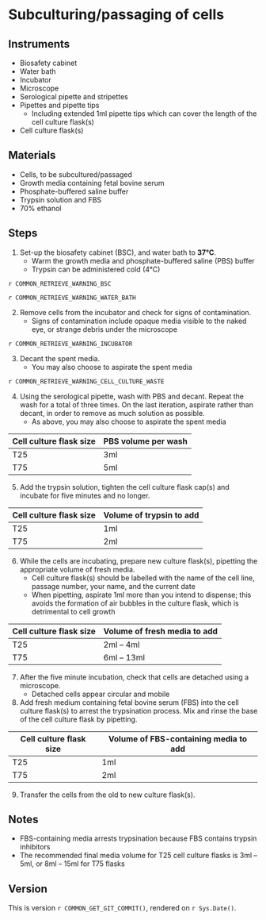 # Subculturing/passaging of cells

## Instruments

- Biosafety cabinet
- Water bath
- Incubator
- Microscope
- Serological pipette and stripettes
- Pipettes and pipette tips
    - Including extended 1ml pipette tips which can cover the length of the cell culture flask(s)
- Cell culture flask(s)

## Materials

- Cells, to be subcultured/passaged
- Growth media containing fetal bovine serum
- Phosphate-buffered saline buffer
- Trypsin solution and FBS
- 70% ethanol

## Steps

1. Set-up the biosafety cabinet (BSC), and water bath to **37°C**.
    - Warm the growth media and phosphate-buffered saline (PBS) buffer
    - Trypsin can be administered cold (4°C) 

::: {.rmdwarning}

`r COMMON_RETRIEVE_WARNING_BSC`

`r COMMON_RETRIEVE_WARNING_WATER_BATH`

:::

2. Remove cells from the incubator and check for signs of contamination.
    - Signs of contamination include opaque media visible to the naked eye, or strange debris under the microscope

::: {.rmdwarning}

`r COMMON_RETRIEVE_WARNING_INCUBATOR`

:::

3. Decant the spent media.
    - You may also choose to aspirate the spent media

::: {.rmdwarning}

`r COMMON_RETRIEVE_WARNING_CELL_CULTURE_WASTE`

:::

4. Using the serological pipette, wash with PBS and decant.
   Repeat the wash for a total of three times.
   On the last iteration, aspirate rather than decant, in order to remove as much solution as possible.
    - As above, you may also choose to aspirate the spent media

| Cell culture flask size | PBS volume per wash |
|-------------------------|---------------------|
| T25                     | 3ml                 |
| T75                     | 5ml                 |

5. Add the trypsin solution, tighten the cell culture flask cap(s) and incubate for five minutes and no longer.
    
| Cell culture flask size | Volume of trypsin to add |
|-------------------------|--------------------------|
| T25                     | 1ml                      |
| T75                     | 2ml                      |

6. While the cells are incubating, prepare new culture flask(s), pipetting the appropriate volume of fresh media.
    - Cell culture flask(s) should be labelled with the name of the cell line, passage number, your name, and the current date
    - When pipetting, aspirate 1ml more than you intend to dispense; this avoids the formation of air bubbles in the culture flask, which is detrimental to cell growth

| Cell culture flask size | Volume of fresh media to add |
|-------------------------|------------------------------|
| T25                     | 2ml – 4ml                    |
| T75                     | 6ml – 13ml                   |

7. After the five minute incubation, check that cells are detached using a microscope.
    - Detached cells appear circular and mobile

8. Add fresh medium containing fetal bovine serum (FBS) into the cell culture flask(s) to arrest the trypsination process.
   Mix and rinse the base of the cell culture flask by pipetting. 

| Cell culture flask size | Volume of FBS-containing media to add |
|-------------------------|---------------------------------------|
| T25                     | 1ml                                   |
| T75                     | 2ml                                   |

9. Transfer the cells from the old to new culture flask(s).

## Notes

- FBS-containing media arrests trypsination because FBS contains trypsin inhibitors
- The recommended final media volume for T25 cell culture flasks is 3ml – 5ml, or 8ml – 15ml for T75 flasks

## Version

This is version ``r COMMON_GET_GIT_COMMIT()``, rendered on `r Sys.Date()`.
